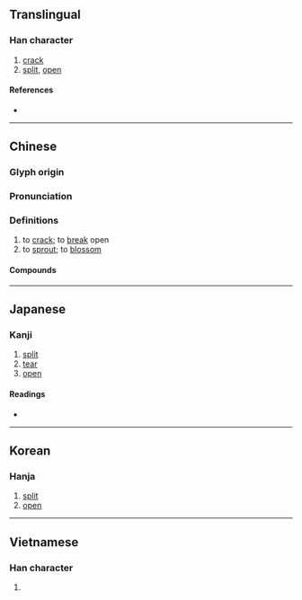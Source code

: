 {{character info}}
==Translingual==

===Han character===
{{Han char|rn=32|rad=土|as=05|sn=8|four=42141|canj=GHMY|ids=⿰土斥}}

# [[crack]]
# [[split]], [[open]]

====References====
* {{Han ref|kx=0227.100|dkj=05006|dj=0462.260|hdz=10433.020|uh=577C|ud=22396|bh=A95C|bd=43356}}

----

==Chinese==
{{zh-forms}}

===Glyph origin===
{{Han etym}}

===Pronunciation===
{{zh-pron
|m=chè
|c=caak3
|mc=y
|oc=y
|cat=
}}

===Definitions===
{{zh-hanzi}}

# to [[crack]]; to [[break]] open
# to [[sprout]]; to [[blossom]]

====Compounds====
{{zh-der|天崩地坼|地坼天崩|剖心坼肝|龜坼|坼副|坼裂|坼兆|山崩地坼}}

----

==Japanese==

===Kanji===
{{ja-kanji|grade=|rs=土05}}

# [[split]]
# [[tear]]
# [[open]]

====Readings====
* {{ja-readings|on=[[たく]] (taku), [[ちゃく]] (chaku)|kun=[[さける]] (sakeru), [[わかれる]] (wakareru), [[ひらく]] (hiraku), [[さけめ]] (sakeme)}}

----

==Korean==

===Hanja===
{{ko-hanja|hangeul=탁|rv=tak|mr=t'ak}}

# [[split]]
# [[open]]

----

==Vietnamese==

===Han character===
{{vi-readings|reading=sách|rs=土05}}

# {{rfdef|vi|sort=土05}}
